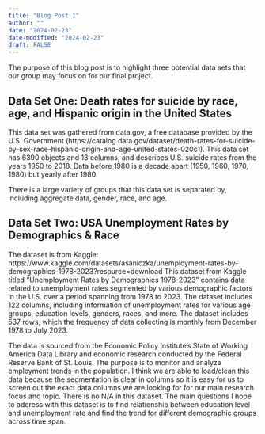 ```yaml
---
title: "Blog Post 1"
author: ""
date: "2024-02-23"
date-modified: "2024-02-23"
draft: FALSE
---
```


The purpose of this blog post is to highlight three potential data sets that our group may focus on for our final project.

## Data Set One: Death rates for suicide by race, age, and Hispanic origin in the United States

  This data set was gathered from data.gov, a free database provided by the U.S. Government (https://catalog.data.gov/dataset/death-rates-for-suicide-by-sex-race-hispanic-origin-and-age-united-states-020c1). This data set has 6390 objects and 13 columns, and describes U.S. suicide rates from the years 1950 to 2018. Data before 1980 is a decade apart (1950, 1960, 1970, 1980) but yearly after 1980.
  
  There is a large variety of groups that this data set is separated by, including aggregate data, gender, race, and age. 
  
  
  
  
  
## Data Set Two: USA Unemployment Rates by Demographics & Race

The dataset is from Kaggle: https://www.kaggle.com/datasets/asaniczka/unemployment-rates-by-demographics-1978-2023?resource=download
This dataset from Kaggle titled "Unemployment Rates by Demographics 1978-2023" contains data related to unemployment rates segmented by various demographic factors in the U.S. over a period spanning from 1978 to 2023. The dataset includes 122 columns, including information of unemployment rates for various age groups, education levels, genders, races, and more. The dataset includes 537 rows, which the frequency of data collecting is monthly from December 1978 to July 2023. 

The data is sourced from the Economic Policy Institute’s State of Working America Data Library and economic research conducted by the Federal Reserve Bank of St. Louis. The purpose is to monitor and analyze employment trends in the population. 
I think we are able to load/clean this data because the segmentation is clear in columns so it is easy for us to screen out the exact data columns we are looking for for our main research focus and topic. There is no N/A in this dataset. 
The main questions I hope to address with this dataset is to find relationship between education level and unemployment rate and find the trend for different demographic groups across time span. 